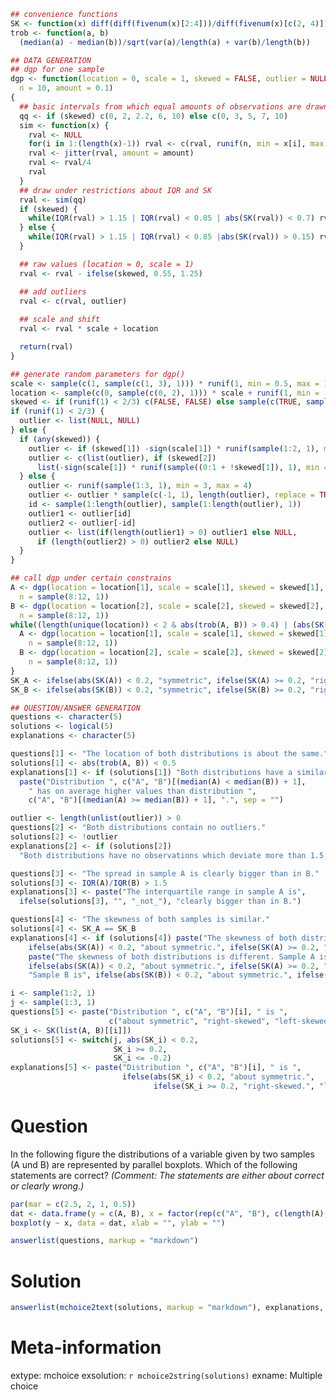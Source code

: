 ```r
## convenience functions
SK <- function(x) diff(diff(fivenum(x)[2:4]))/diff(fivenum(x)[c(2, 4)])
trob <- function(a, b)
  (median(a) - median(b))/sqrt(var(a)/length(a) + var(b)/length(b))

## DATA GENERATION
## dgp for one sample
dgp <- function(location = 0, scale = 1, skewed = FALSE, outlier = NULL,
  n = 10, amount = 0.1)
{
  ## basic intervals from which equal amounts of observations are drawn
  qq <- if (skewed) c(0, 2, 2.2, 6, 10) else c(0, 3, 5, 7, 10)
  sim <- function(x) {
    rval <- NULL
    for(i in 1:(length(x)-1)) rval <- c(rval, runif(n, min = x[i], max = x[i+1]))
    rval <- jitter(rval, amount = amount)
    rval <- rval/4
    rval
  }
  ## draw under restrictions about IQR and SK
  rval <- sim(qq)
  if (skewed) {
    while(IQR(rval) > 1.15 | IQR(rval) < 0.85 | abs(SK(rval)) < 0.7) rval <- sim(qq)
  } else {
    while(IQR(rval) > 1.15 | IQR(rval) < 0.85 |abs(SK(rval)) > 0.15) rval <- sim(qq)
  }

  ## raw values (location = 0, scale = 1)
  rval <- rval - ifelse(skewed, 0.55, 1.25)

  ## add outliers
  rval <- c(rval, outlier)
  
  ## scale and shift
  rval <- rval * scale + location

  return(rval)
}

## generate random parameters for dgp()
scale <- sample(c(1, sample(c(1, 3), 1))) * runif(1, min = 0.5, max = 10) * sample(c(-1, 1), 1)
location <- sample(c(0, sample(c(0, 2), 1))) * scale + runif(1, min = -50, max = 50)
skewed <- if (runif(1) < 2/3) c(FALSE, FALSE) else sample(c(TRUE, sample(c(TRUE, FALSE), 1)))
if (runif(1) < 2/3) {
  outlier <- list(NULL, NULL)
} else {
  if (any(skewed)) {
    outlier <- if (skewed[1]) -sign(scale[1]) * runif(sample(1:2, 1), min = 3, max = 4) else NULL
    outlier <- c(list(outlier), if (skewed[2])
      list(-sign(scale[1]) * runif(sample((0:1 + !skewed[1]), 1), min = 3, max = 4)) else list(NULL))
  } else {
    outlier <- runif(sample(1:3, 1), min = 3, max = 4)
    outlier <- outlier * sample(c(-1, 1), length(outlier), replace = TRUE)
    id <- sample(1:length(outlier), sample(1:length(outlier), 1))
    outlier1 <- outlier[id]
    outlier2 <- outlier[-id]
    outlier <- list(if(length(outlier1) > 0) outlier1 else NULL,
      if (length(outlier2) > 0) outlier2 else NULL)
  }
}

## call dgp under certain constrains
A <- dgp(location = location[1], scale = scale[1], skewed = skewed[1], outlier = outlier[[1]],
  n = sample(8:12, 1))
B <- dgp(location = location[2], scale = scale[2], skewed = skewed[2], outlier = outlier[[2]],
  n = sample(8:12, 1))
while((length(unique(location)) < 2 & abs(trob(A, B)) > 0.4) | (abs(SK(A)) > 0.15 & abs(SK(A)) < 0.7) | (abs(SK(B)) > 0.15 & abs(SK(B)) < 0.7)) {
  A <- dgp(location = location[1], scale = scale[1], skewed = skewed[1], outlier = outlier[[1]],
    n = sample(8:12, 1))
  B <- dgp(location = location[2], scale = scale[2], skewed = skewed[2], outlier = outlier[[2]],
    n = sample(8:12, 1))
}
SK_A <- ifelse(abs(SK(A)) < 0.2, "symmetric", ifelse(SK(A) >= 0.2, "right-skewed", "left-skewed"))
SK_B <- ifelse(abs(SK(B)) < 0.2, "symmetric", ifelse(SK(B) >= 0.2, "right-skewed", "left-skewed"))

## QUESTION/ANSWER GENERATION
questions <- character(5)
solutions <- logical(5)
explanations <- character(5)

questions[1] <- "The location of both distributions is about the same."
solutions[1] <- abs(trob(A, B)) < 0.5
explanations[1] <- if (solutions[1]) "Both distributions have a similar location." else
  paste("Distribution ", c("A", "B")[(median(A) < median(B)) + 1],
    " has on average higher values than distribution ", 
    c("A", "B")[(median(A) >= median(B)) + 1], ".", sep = "")

outlier <- length(unlist(outlier)) > 0
questions[2] <- "Both distributions contain no outliers."
solutions[2] <- !outlier
explanations[2] <- if (solutions[2])
  "Both distributions have no observations which deviate more than 1.5 times the interquartile range from the box." else "There are observations which deviate more than 1.5 times the interquartile range from the median."

questions[3] <- "The spread in sample A is clearly bigger than in B."
solutions[3] <- IQR(A)/IQR(B) > 1.5
explanations[3] <- paste("The interquartile range in sample A is",
  ifelse(solutions[3], "", "_not_"), "clearly bigger than in B.")

questions[4] <- "The skewness of both samples is similar."
solutions[4] <- SK_A == SK_B
explanations[4] <- if (solutions[4]) paste("The skewness of both distributions is similar, both are",
    ifelse(abs(SK(A)) < 0.2, "about symmetric.", ifelse(SK(A) >= 0.2, "right-skewed.", "left-skewed."))) else
    paste("The skewness of both distributions is different. Sample A is",
    ifelse(abs(SK(A)) < 0.2, "about symmetric.", ifelse(SK(A) >= 0.2, "right-skewed.", "left-skewed.")),
    "Sample B is", ifelse(abs(SK(B)) < 0.2, "about symmetric.", ifelse(SK(B) >= 0.2, "right-skewed.", "left-skewed.")))

i <- sample(1:2, 1)
j <- sample(1:3, 1)
questions[5] <- paste("Distribution ", c("A", "B")[i], " is ", 
                      c("about symmetric", "right-skewed", "left-skewed")[j], ".", sep = "")
SK_i <- SK(list(A, B)[[i]])
solutions[5] <- switch(j, abs(SK_i) < 0.2,
                       SK_i >= 0.2,
                       SK_i <= -0.2)
explanations[5] <- paste("Distribution ", c("A", "B")[i], " is ",
                         ifelse(abs(SK_i) < 0.2, "about symmetric.", 
                                ifelse(SK_i >= 0.2, "right-skewed.", "left-skewed.")))
```

Question
========
In the following figure the distributions of a variable
given by two samples (A und B) are represented by parallel boxplots.
Which of the following statements are correct?  _(Comment: The
statements are either about correct or clearly wrong.)_

```r
par(mar = c(2.5, 2, 1, 0.5))
dat <- data.frame(y = c(A, B), x = factor(rep(c("A", "B"), c(length(A), length(B)))))
boxplot(y ~ x, data = dat, xlab = "", ylab = "")
```

```r
answerlist(questions, markup = "markdown")
```


Solution
========

```r
answerlist(mchoice2text(solutions, markup = "markdown"), explanations, markup = "markdown")
```

Meta-information
================
extype: mchoice
exsolution: `r mchoice2string(solutions)`
exname: Multiple choice
